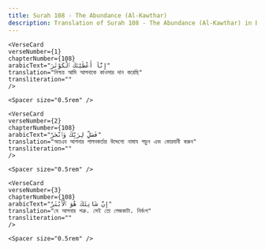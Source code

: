 ```yaml
---
title: Surah 108 - The Abundance (Al-Kawthar)  
description: Translation of Surah 108 - The Abundance (Al-Kawthar) in Bangla
---
```







    <VerseCard 
    verseNumber={1}
    chapterNumber={108}
    arabicText="إِنَّآ أَعْطَيْنَٰكَ ٱلْكَوْثَرَ"
    translation="নিশ্চয় আমি আপনাকে কাওসার দান করেছি"
    transliteration=""
    />

    <Spacer size="0.5rem" />
                
    <VerseCard 
    verseNumber={2}
    chapterNumber={108}
    arabicText="فَصَلِّ لِرَبِّكَ وَٱنْحَرْ"
    translation="অতএব আপনার পালনকর্তার উদ্দেশ্যে নামায পড়ুন এবং কোরবানী করুন"
    transliteration=""
    />

    <Spacer size="0.5rem" />
                
    <VerseCard 
    verseNumber={3}
    chapterNumber={108}
    arabicText="إِنَّ شَانِئَكَ هُوَ ٱلْأَبْتَرُ"
    translation="যে আপনার শত্রু، সেই তো লেজকাটা، নির্বংশ"
    transliteration=""
    />

    <Spacer size="0.5rem" />
                